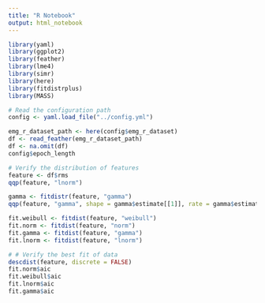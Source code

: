 ```yaml
---
title: "R Notebook"
output: html_notebook
---
```


```r
library(yaml)
library(ggplot2)
library(feather)
library(lme4)
library(simr)
library(here)
library(fitdistrplus)
library(MASS)

# Read the configuration path
config <- yaml.load_file("../config.yml")

emg_r_dataset_path <- here(config$emg_r_dataset)
df <- read_feather(emg_r_dataset_path)
df <- na.omit(df)
config$epoch_length

```


```r

# Verify the distribution of features 
feature <- df$rms
qqp(feature, "lnorm")

gamma <- fitdistr(feature, "gamma")
qqp(feature, "gamma", shape = gamma$estimate[[1]], rate = gamma$estimate[[2]])

fit.weibull <- fitdist(feature, "weibull")
fit.norm <- fitdist(feature, "norm")
fit.gamma <- fitdist(feature, "gamma")
fit.lnorm <- fitdist(feature, "lnorm")

# # Verify the best fit of data
descdist(feature, discrete = FALSE)
fit.norm$aic
fit.weibull$aic
fit.lnorm$aic
fit.gamma$aic
```

